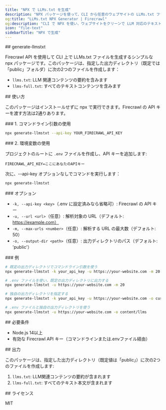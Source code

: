 ```yaml
---
title: "NPX で LLMs.txt を生成"
description: "NPX パッケージを使って、CLI から任意のウェブサイトの LLMs.txt ファイルを生成"
og:title: "LLMs.txt NPX Generator | Firecrawl"
og:description: "CLI で NPX を使い、ウェブサイトをクリーンで LLM 対応のテキストファイルに変換"
icon: "file-text"
sidebarTitle: "NPX で生成"
---
```


<div id="generate-llmstxt">
  ## generate-llmstxt
</div>

Firecrawl API を使用して CLI 上で LLMs.txt ファイルを生成するシンプルな npx パッケージです。このパッケージは、指定した出力ディレクトリ（既定では「public」フォルダ）に次の2つのファイルを作成します：

- `llms.txt`: LLM 関連コンテンツの要約を含みます
- `llms-full.txt`: すべてのテキストコンテンツを含みます

<div id="usage">
  ## 使い方
</div>

このパッケージはインストールせずに npx で実行できます。Firecrawl の API キーを渡す方法は2通りあります。

<div id="1-using-command-line-arguments">
  ### 1. コマンドライン引数の使用
</div>

```bash
npx generate-llmstxt --api-key YOUR_FIRECRAWL_API_KEY
```


<div id="2-using-environment-variables">
  ### 2. 環境変数の使用
</div>

プロジェクトのルートに `.env` ファイルを作成し、API キーを追加します:

```env
FIRECRAWL_API_KEY=ここにあなたのAPIキー
```

次に、--api-key オプションなしでコマンドを実行します：

```bash
npx generate-llmstxt
```


<div id="options">
  ### オプション
</div>

- `-k, --api-key <key>`（.env に設定済みなら省略可）: Firecrawl の API キー
- `-u, --url <url>`（任意）: 解析対象の URL（デフォルト: https://example.com）
- `-m, --max-urls <number>`（任意）: 解析する URL の最大数（デフォルト: 50）
- `-o, --output-dir <path>`（任意）: 出力ディレクトリのパス（デフォルト: 'public'）

<div id="examples">
  ### 例
</div>

```bash
# 既定の出力ディレクトリでコマンドライン引数を使う
npx generate-llmstxt -k your_api_key -u https://your-website.com -m 20

# .env ファイルを使い、既定の出力ディレクトリに出力する
npx generate-llmstxt -u https://your-website.com -m 20

# 独自の出力ディレクトリを指定する
npx generate-llmstxt -k your_api_key -u https://your-website.com -o custom/path/to/output

# .env ファイルと独自の出力ディレクトリを使う
npx generate-llmstxt -u https://your-website.com -o content/llms
```


<div id="requirements">
  ## 必要条件
</div>

- Node.js 14以上
- 有効な Firecrawl API キー（コマンドラインまたは.envファイル経由）

<div id="output">
  ## 出力
</div>

このパッケージは、指定した出力ディレクトリ（既定値は「public」）に次の2つのファイルを作成します:

1. `llms.txt`: LLM関連コンテンツの要約が含まれます
2. `llms-full.txt`: すべてのテキスト本文が含まれます

<div id="license">
  ## ライセンス
</div>

MIT 